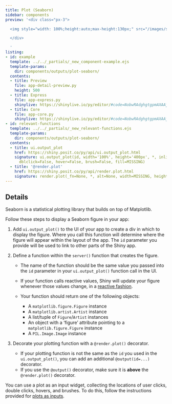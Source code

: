 ```yaml
---
title: Plot (Seaborn)
sidebar: components
preview: '<div class="px-3">

  <img style="width: 100%;height:auto;max-height:130px;" src="/images/seaborn.jpg">

  </div>

  '
listing:
- id: example
  template: ../../_partials/_new_component-example.ejs
  template-params:
    dir: components/outputs/plot-seaborn/
  contents:
  - title: Preview
    file: app-detail-preview.py
    height: 500
  - title: Express
    file: app-express.py
    shinylive: https://shinylive.io/py/editor/#code=NobwRAdghgtgpmAXAAjFADugdOgnmAGlQGMB7CAFzkqVQGJkAxASQA0BZAURQCU4B3AE4BLKsigBncRGScAHukFwJUjOgA6EYTHSlBFZBLhQARnpmTDECZoBmg0jGTooAG3iD01AOYBXYdbI2rr6yK6kUAAmAPpeEH4BNhD2joYAFgG4QTp6BgCCmERKEJFwgkT+mppq0f7IALzI-jhQ3nDRtq7+kQAUmsgDTcJYAei+FNESrsKlgn2Q6oTIiwByvjAmZciktsgmiYtEAIzHAAynRABMpwCUBP2DzaTjYxPo4RTz76QUi3cDdAAPIDNDcqiU4LsjIIAG5lHqjcZEZ4UV5EIwqYTkG6IB4DAACxVmOA+fRkgwpbgo9UWeWQAGVjGZBDIMhIKKRvIJYNsZHEEjIzJEsjBJFIAsgubAJFhFnjkDcAcD5aVdt9PjilSDyRSBvz-IFGuEorEfAaJD0wTrdVA5A0rDK2ajSZEoBQoPV9YkiHIaWAhbhoqKVNFvIc9ol6oiKFgIJarbrBrasEYJhRRK44PMAApuDzIbNmg5gBOJ8RyFNwCZyVymOCuebsMXIHreMEl+WUiup6K4WubBuLADCz0of07gyUFF8LPLWvBantBXQPRq-nRZTh5WQpRMvm89QAKoJfHArUswBRcF5aJe4HIKGAAL4AXSAA
  - title: Core
    file: app-core.py
    shinylive: https://shinylive.io/py/editor/#code=NobwRAdghgtgpmAXAAjFADugdOgnmAGlQGMB7CAFzkqVQEsZ1SAnC5AZzigCMWJko7DhHYAdCADNmpGMnRQANvGbpqAcwCudEcgZNWyBaSgATAPqqIm7WMnTZ7ABbbcuxizYBBTEWbUTcMxEWuLiGOhmWsgAvMhaOFBqcGYSClomABTiyDlxdFja6BoUZuwKdAHMWZCihMi1AHIaMNyByKQSyNw2tUQAjP0ADINEAEyDAJQE2bnxpMVFJehGFNXLpBS1UzkAxAA8e+IToRABnZzMAG6BGYXFRPMUi0Sc7Ox05BOIMzkAAn6nQI4FZZfi5cGKCjRWqeZAAZS4vGY-Gc7AopDUzFg7X4lms-F4JlcMEEQm0yExsHYWFqP2QE12BzpZzkIK+jMOYPBOTxWh0sSMpgs6j57Ayxy53KgAA8YsJqainiCTFAKFBorybERpdCwITcGYSW8zGpel0bNE7hQsBBxRLubkZVhOCUKHQKAo4NUAAqKZTIb0inpge0OgTS51wErShQ8OAKaoAWVJyAyamOIbpEIjLrMuFjrQTtQAwvNKFss7k-BQNMjwxyTuE5d50BlwpE6C9AtcgsgAtwNGpogAVZgaOASupgCi4VS0adwaUUMAAXwAukA
- id: relevant-functions
  template: ../../_partials/_new_relevant-functions.ejs
  template-params:
    dir: components/outputs/plot-seaborn/
  contents:
  - title: ui.output_plot
    href: https://shiny.posit.co/py/api/ui.output_plot.html
    signature: ui.output_plot(id, width='100%', height='400px', *, inline=False, click=False,
      dblclick=False, hover=False, brush=False, fill=MISSING)
  - title: '@render.plot'
    href: https://shiny.posit.co/py/api/render.plot.html
    signature: render.plot(_fn=None, *, alt=None, width=MISSING, height=MISSING, **kwargs)
---
```


:::{#example}
:::

:::{#relevant-functions}
:::

## Details

Seaborn is a statistical plotting library that builds on top of Matplotlib.

Follow these steps to display a Seaborn figure in your app:


  1. Add `ui.output_plot()` to the UI of your app to create a div in which to display the figure.
  Where you call this function will determine where the figure will appear within the layout of the app.
  The `id` parameter you provide will be used to link to other parts of the Shiny app.

  2. Define a function within the `server()` function that creates the figure.

      - The name of the function should be the same value you passed into the `id` parameter
        in your `ui.output_plot()` function call in the UI.

      - If your function calls reactive values, Shiny will update your figure whenever those values change, in a [reactive fashion](https://shiny.posit.co/py/docs/reactive-programming.html).

      - Your function should return one of the following objects:</li>

          - A `matplotlib.figure.Figure` instance
          - A `matplotlib.artist.Artist` instance
          - A list/tuple of `Figure`/`Artist` instances
          - An object with a ‘figure’ attribute pointing to a `matplotlib.figure.Figure` instance
          - A `PIL.Image.Image` instance

  3. Decorate your plotting function with a `@render.plot()` decorator.

      - If your plotting function is not the same as the `id` you used in the `ui.output_plot()`, you can add an additional `@output(id=...)` decorator.
      - If you use the `@output()` decorator, make sure it is __above__ the `@render.plot()` decorator.

You can use a plot as an input widget, collecting the locations of user clicks, double clicks, hovers, and brushes. To do this, follow the instructions provided for [plots as inputs](plot-matplotlib.html#plots-as-inputs).

:::{#variations}
:::
